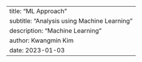 ---
title: "ML Approach"
subtitle: "Analysis using Machine Learning"
description: "Machine Learning"
author: Kwangmin Kim
date: 2023-01-03
---